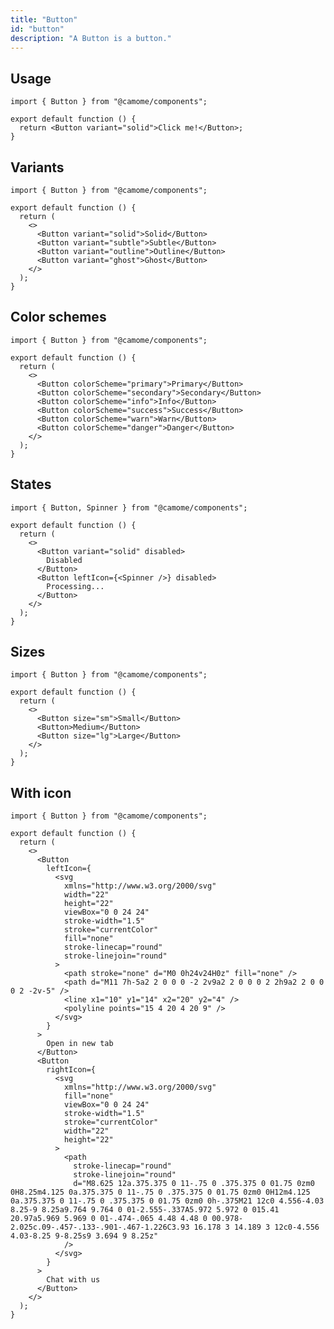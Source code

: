 ```yaml
---
title: "Button"
id: "button"
description: "A Button is a button."
---
```


## Usage

```tsx live
import { Button } from "@camome/components";

export default function () {
  return <Button variant="solid">Click me!</Button>;
}
```

## Variants

```tsx live
import { Button } from "@camome/components";

export default function () {
  return (
    <>
      <Button variant="solid">Solid</Button>
      <Button variant="subtle">Subtle</Button>
      <Button variant="outline">Outline</Button>
      <Button variant="ghost">Ghost</Button>
    </>
  );
}
```

## Color schemes

```tsx live
import { Button } from "@camome/components";

export default function () {
  return (
    <>
      <Button colorScheme="primary">Primary</Button>
      <Button colorScheme="secondary">Secondary</Button>
      <Button colorScheme="info">Info</Button>
      <Button colorScheme="success">Success</Button>
      <Button colorScheme="warn">Warn</Button>
      <Button colorScheme="danger">Danger</Button>
    </>
  );
}
```

## States

```tsx live
import { Button, Spinner } from "@camome/components";

export default function () {
  return (
    <>
      <Button variant="solid" disabled>
        Disabled
      </Button>
      <Button leftIcon={<Spinner />} disabled>
        Processing...
      </Button>
    </>
  );
}
```

## Sizes

```tsx live
import { Button } from "@camome/components";

export default function () {
  return (
    <>
      <Button size="sm">Small</Button>
      <Button>Medium</Button>
      <Button size="lg">Large</Button>
    </>
  );
}
```

## With icon

```tsx live
import { Button } from "@camome/components";

export default function () {
  return (
    <>
      <Button
        leftIcon={
          <svg
            xmlns="http://www.w3.org/2000/svg"
            width="22"
            height="22"
            viewBox="0 0 24 24"
            stroke-width="1.5"
            stroke="currentColor"
            fill="none"
            stroke-linecap="round"
            stroke-linejoin="round"
          >
            <path stroke="none" d="M0 0h24v24H0z" fill="none" />
            <path d="M11 7h-5a2 2 0 0 0 -2 2v9a2 2 0 0 0 2 2h9a2 2 0 0 0 2 -2v-5" />
            <line x1="10" y1="14" x2="20" y2="4" />
            <polyline points="15 4 20 4 20 9" />
          </svg>
        }
      >
        Open in new tab
      </Button>
      <Button
        rightIcon={
          <svg
            xmlns="http://www.w3.org/2000/svg"
            fill="none"
            viewBox="0 0 24 24"
            stroke-width="1.5"
            stroke="currentColor"
            width="22"
            height="22"
          >
            <path
              stroke-linecap="round"
              stroke-linejoin="round"
              d="M8.625 12a.375.375 0 11-.75 0 .375.375 0 01.75 0zm0 0H8.25m4.125 0a.375.375 0 11-.75 0 .375.375 0 01.75 0zm0 0H12m4.125 0a.375.375 0 11-.75 0 .375.375 0 01.75 0zm0 0h-.375M21 12c0 4.556-4.03 8.25-9 8.25a9.764 9.764 0 01-2.555-.337A5.972 5.972 0 015.41 20.97a5.969 5.969 0 01-.474-.065 4.48 4.48 0 00.978-2.025c.09-.457-.133-.901-.467-1.226C3.93 16.178 3 14.189 3 12c0-4.556 4.03-8.25 9-8.25s9 3.694 9 8.25z"
            />
          </svg>
        }
      >
        Chat with us
      </Button>
    </>
  );
}
```
